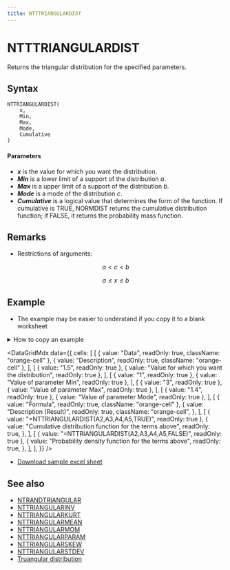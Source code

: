 ```yaml
---
title: NTTTRIANGULARDIST
---
```



# NTTTRIANGULARDIST

Returns the triangular distribution for the specified parameters.

## Syntax

```excel
NTTRIANGULARDIST(
    x,
    Min,
    Max,
    Mode,
    Cumulative
)
```

#### Parameters

- **_x_** is the value for which you want the distribution.
- **_Min_** is a lower limit of a support of the distribution $a$.
- **_Max_** is a upper limit of a support of the distribution $b$.
- **_Mode_** is a mode of the distribution $c$.
- **_Cumulative_** is a logical value that determines the form of the function. If cumulative is TRUE, NORMDIST returns the cumulative distribution function; if FALSE, it returns the probability mass function.

## Remarks

- Restrictions of arguments:

$$
  a<c<b
$$

$$
  a\leq x\leq b
$$

## Example

- The example may be easier to understand if you copy it to a blank worksheet

<details>
  <summary>How to copy an example</summary>

1.  Create a blank workbook or worksheet.
2.  Select the example in the Help topic.

    **Note**  Do not select the row or column headers.

    ![Selecting an example from Help](./../../assets/functions/HowToCopy.png)

    Selecting an example from Help

3.  Press CTRL+C.
4.  In the worksheet, select cell A1, and press CTRL+V.
5.  To switch between viewing the results and viewing the formulas that return the results, press CTRL+` (grave accent), or on the **Tools** menu, point to **Formula Auditing**, and then click **Formula Auditing Mode**.

</details>

<DataGridMdx
  data={{
    cells: [
      [
        { value: "Data", readOnly: true, className: "orange-cell" },
        { value: "Description", readOnly: true, className: "orange-cell" },
      ],
      [
        { value: "1.5", readOnly: true },
        { value: "Value for which you want the distribution", readOnly: true },
      ],
      [
        { value: "1", readOnly: true },
        { value: "Value of parameter Min", readOnly: true },
      ],
      [
        { value: "3", readOnly: true },
        { value: "Value of parameter Max", readOnly: true },
      ],
      [
        { value: "1.4", readOnly: true },
        { value: "Value of parameter Mode", readOnly: true },
      ],
      [
        { value: "Formula", readOnly: true, className: "orange-cell" },
        {
          value: "Description (Result)",
          readOnly: true,
          className: "orange-cell",
        },
      ],
      [
        { value: "=NTTRIANGULARDIST(A2,A3,A4,A5,TRUE)", readOnly: true },
        {
          value: "Cumulative distribution function for the terms above",
          readOnly: true,
        },
      ],
      [
        { value: "=NTTRIANGULARDIST(A2,A3,A4,A5,FALSE)", readOnly: true },
        {
          value: "Probability density function for the terms above",
          readOnly: true,
        },
      ],
    ],
  }}
/>

- [Download sample excel sheet](https://www.ntrand.com/files/NtRand2.zip "Downloading Sample")

## See also

- [NTRANDTRIANGULAR](https://www.ntrand.com/ntrandtriangular/)
- [NTTRIANGULARINV](https://www.ntrand.com/nttriangularinv/)
- [NTTRIANGULARKURT](https://www.ntrand.com/nttriangularkurt/)
- [NTTRIANGULARMEAN](https://www.ntrand.com/nttriangularmean/)
- [NTTRIANGULARMOM](https://www.ntrand.com/nttriangularmom/)
- [NTTRIANGULARPARAM](https://www.ntrand.com/nttriangularparam/)
- [NTTRIANGULARSKEW](https://www.ntrand.com/nttriangularskew/)
- [NTTRIANGULARSTDEV](https://www.ntrand.com/nttriangularstdev/)
- [Truangular distribution](https://www.ntrand.com/triangular-distribution/)
